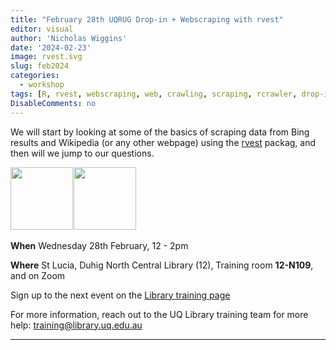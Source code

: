 ```yaml
---
title: "February 28th UQRUG Drop-in + Webscraping with rvest"
editor: visual
author: 'Nicholas Wiggins'
date: '2024-02-23'
image: rvest.svg
slug: feb2024
categories:
  - workshop
tags: [R, rvest, webscraping, web, crawling, scraping, rcrawler, drop-in, help]
DisableComments: no
---
```


We will start by looking at some of the basics of scraping data from Bing results and Wikipedia (or any other webpage) using the [rvest](https://rvest.tidyverse.org/articles/rvest.html) packag, and then will we jump to our questions.

<p float="left">

<img src="https://uqrug.netlify.app/uqrug.png" height="100" style="margin-right:-0.2em;"/> <img src="rvest.svg" height="100" style="margin-right:-0.2em;"/>

</p>

**When** Wednesday 28th February, 12 - 2pm

**Where** St Lucia, Duhig North Central Library (12), Training room **12-N109**, and on Zoom

Sign up to the next event on the [Library training page](https://studenthub.uq.edu.au/students/events/detail/5076222)

For more information, reach out to the UQ Library training team for more help: <a href="javascript:void(0);" onclick="copyEvent('copy')" id="copy" title="Click to copy email address">training\@library.uq.edu.au</a>

------------------------------------------------------------------------

<!-- Browse the slides from the November RUG: -->

<!-- <iframe width="780" height="500" src="/presentations/23-11-cool/23-11-cool.html" title="Cool but Useless Quarto Presentation"> -->

<!-- </iframe> -->
